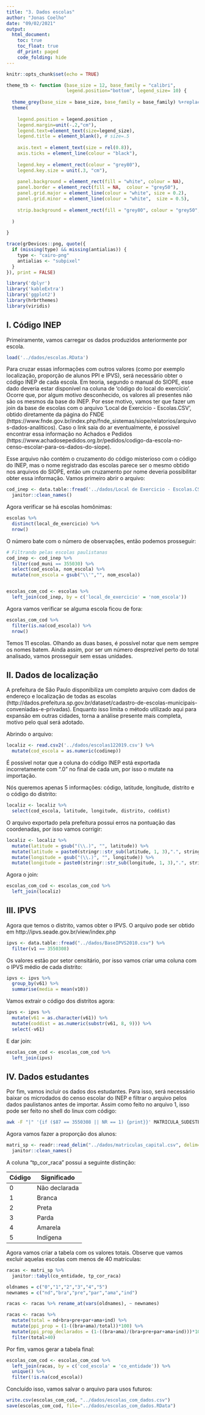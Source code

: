 ```yaml
---
title: "3. Dados escolas"
author: "Jonas Coelho"
date: "09/02/2021"
output: 
  html_document:
    toc: true
    toc_float: true
    df_print: paged
    code_folding: hide
---
```


```r
knitr::opts_chunk$set(echo = TRUE)

theme_tb <- function (base_size = 12, base_family = "calibri",
                      legend.position="bottom", legend_size= 10) {
  
  theme_grey(base_size = base_size, base_family = base_family) %+replace% 
  theme(
    
    legend.position = legend.position , 
    legend.margin=unit(-.2,"cm"),
    legend.text=element_text(size=legend_size),
    legend.title = element_blank(), # size=.5
    
    axis.text = element_text(size = rel(0.8)),
    axis.ticks = element_line(colour = "black"), 
    
    legend.key = element_rect(colour = "grey80"), 
    legend.key.size = unit(.3, "cm"),
    
    panel.background = element_rect(fill = "white", colour = NA),
    panel.border = element_rect(fill = NA,  colour = "grey50"), 
    panel.grid.major = element_line(colour = "white", size = 0.2),
    panel.grid.minor = element_line(colour = "white",  size = 0.5), 
    
    strip.background = element_rect(fill = "grey80", colour = "grey50", size = 0.2)
    
  )
  
}

trace(grDevices::png, quote({
  if (missing(type) && missing(antialias)) {
    type <- "cairo-png"
    antialias <- "subpixel"
  }
}), print = FALSE)
```

```r
library('dplyr')
library('kableExtra')
library('ggplot2')
library(hrbrthemes)
library(viridis)
```

## I. Código INEP

Primeiramente, vamos carregar os dados produzidos anteriormente por escola.

```r
load('../dados/escolas.RData')
```

Para cruzar essas informações com outros valores (como por exemplo localização, proporção de alunos PPI e IPVS), será necessário obter o código INEP de cada escola. Em teoria, segundo o manual do SIOPE, esse dado deveria estar disponível na coluna de 'código do local do exercício'. Ocorre que, por algum motivo desconhecido, os valores ali presentes não são os mesmos da base do INEP. Por esse motivo, vamos ter que fazer um join da base de escolas com o arquivo 'Local de Exercicio - Escolas.CSV', obtido diretamente da página do FNDE (https://www.fnde.gov.br/index.php/fnde_sistemas/siope/relatorios/arquivos-dados-analiticos). Caso o link saia do ar eventualmente, é possível encontrar essa informação no Achados e Pedidos (https://www.achadosepedidos.org.br/pedidos/codigo-da-escola-no-censo-escolar-para-os-dados-do-siope).

Esse arquivo não contém o cruzamento do código misterioso com o código do INEP, mas o nome registrado das escolas parece ser o mesmo obtido nos arquivos do SIOPE, então um cruzamento por nome deveria possibilitar obter essa informação. Vamos primeiro abrir o arquivo:

```r
cod_inep <- data.table::fread('../dados/Local de Exercicio - Escolas.CSV', quote = "\'") %>%
  janitor::clean_names()
```

Agora verificar se há escolas homônimas:

```r
escolas %>%
  distinct(local_de_exercicio) %>%
  nrow()
```
O número bate com o número de observações, então podemos prosseguir:

```r
# Filtrando pelas escolas paulistanas
cod_inep <- cod_inep %>%
  filter(cod_muni == 355030) %>%
  select(cod_escola, nom_escola) %>%
  mutate(nom_escola = gsub("\\'","", nom_escola))


escolas_com_cod <- escolas %>%
  left_join(cod_inep, by = c('local_de_exercicio' = 'nom_escola'))
```

Agora vamos verificar se alguma escola ficou de fora:

```r
escolas_com_cod %>%
  filter(is.na(cod_escola)) %>%
  nrow()
```
Temos 11 escolas. Olhando as duas bases, é possível notar que nem sempre os nomes batem. Ainda assim, por ser um número desprezível perto do total analisado, vamos prosseguir sem essas unidades.

## II. Dados de localização

A prefeitura de São Paulo disponibiliza um completo arquivo com dados de endereço e localização de todas as escolas (http://dados.prefeitura.sp.gov.br/dataset/cadastro-de-escolas-municipais-conveniadas-e-privadas). Enquanto isso limita o método utilizado aqui para expansão em outras cidades, torna a análise presente mais completa, motivo pelo qual será adotado.

Abrindo o arquivo:

```r
localiz <- read.csv2('../dados/escolas122019.csv') %>%
  mutate(cod_escola = as.numeric(codinep))
```

É possível notar que a coluna do código INEP está exportada incorretamente com ".0" no final de cada um, por isso o mutate na importação.

Nós queremos apenas 5 informações: código, latitude, longitude, distrito e o código do distrito:

```r
localiz <- localiz %>%
  select(cod_escola, latitude, longitude, distrito, coddist)
```


O arquivo exportado pela prefeitura possui erros na pontuação das coordenadas, por isso vamos corrigir:

```r
localiz <- localiz %>%
  mutate(latitude = gsub("(\\.)", "", latitude)) %>%
  mutate(latitude = paste0(stringr::str_sub(latitude, 1, 3),".", stringr::str_sub(latitude, 4, -1))) %>%
  mutate(longitude = gsub("(\\.)", "", longitude)) %>%
  mutate(longitude = paste0(stringr::str_sub(longitude, 1, 3),".", stringr::str_sub(longitude, 4, -1)))
```

Agora o join:

```r
escolas_com_cod <- escolas_com_cod %>%
  left_join(localiz)
```


## III. IPVS

Agora que temos o distrito, vamos obter o IPVS. O arquivo pode ser obtido em http://ipvs.seade.gov.br/view/index.php

```r
ipvs <- data.table::fread("../dados/BaseIPVS2010.csv") %>%
  filter(v1 == 3550308)

```

Os valores estão por setor censitário, por isso vamos criar uma coluna com o IPVS médio de cada distrito:

```r
ipvs <- ipvs %>%
  group_by(v61) %>%
  summarise(media = mean(v10)) 
```

Vamos extrair o código dos distritos agora:

```r
ipvs <- ipvs %>%
  mutate(v61 = as.character(v61)) %>%
  mutate(coddist = as.numeric(substr(v61, 8, 9))) %>%
  select(-v61)
```

E dar join:

```r
escolas_com_cod <- escolas_com_cod %>%
  left_join(ipvs)
```

## IV. Dados estudantes

Por fim, vamos incluir os dados dos estudantes. Para isso, será necessário baixar os microdados do censo escolar do INEP e filtrar o arquivo pelos dados paulistanos antes de importar. Assim como feito no arquivo 1, isso pode ser feito no shell do linux com código:

```bash
awk -F "|" '{if ($87 == 3550308 || NR == 1) {print}}' MATRICULA_SUDESTE.CSV > matriculas_capital.csv
```

Agora vamos fazer a proporção dos alunos:

```r
matri_sp <- readr::read_delim("../dados/matriculas_capital.csv", delim="|") %>%
  janitor::clean_names()
```

A coluna "tp_cor_raca" possui a seguinte distinção:

|Código|Significado|
|--|--|
0|Não declarada
1|Branca
2|Preta
3|Parda
4|Amarela
5|Indígena

Agora vamos criar a tabela com os valores totais. Observe que vamos excluir aquelas escolas com menos de 40 matrículas:
```r
racas <- matri_sp %>%
  janitor::tabyl(co_entidade, tp_cor_raca)

oldnames = c("0","1","2","3","4","5")
newnames = c("nd","bra","pre","par","ama","ind")

racas <- racas %>% rename_at(vars(oldnames), ~ newnames)

racas <- racas %>%
  mutate(total = nd+bra+pre+par+ama+ind) %>%
  mutate(ppi_prop = (1-((bra+ama)/total))*100) %>%
  mutate(ppi_prop_declarados = (1-((bra+ama)/(bra+pre+par+ama+ind)))*100) %>%
  filter(total>40)

```

Por fim, vamos gerar a tabela final:

```r
escolas_com_cod <- escolas_com_cod %>%
  left_join(racas, by = c('cod_escola' = 'co_entidade')) %>%
  unique() %>%
  filter(!is.na(cod_escola))
```

Concluído isso, vamos salvar o arquivo para usos futuros:

```r
write.csv(escolas_com_cod, "../dados/escolas_com_dados.csv")
save(escolas_com_cod, file="../dados/escolas_com_dados.RData")
```
